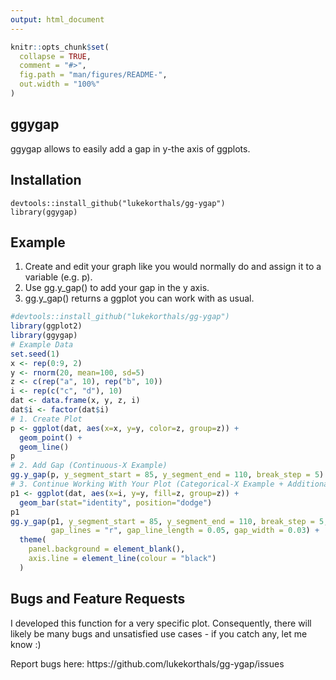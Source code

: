 ```yaml
---
output: html_document
---
```


```r
knitr::opts_chunk$set(
  collapse = TRUE,
  comment = "#>",
  fig.path = "man/figures/README-",
  out.width = "100%"
)
```

## ggygap

<!-- badges: start -->
<!-- badges: end -->

ggygap allows to easily add a gap in y-the axis of ggplots.

## Installation
```
devtools::install_github("lukekorthals/gg-ygap")
library(ggygap)
```

## Example

1.    Create and edit your graph like you would normally do and assign it to a variable (e.g. p). 
2.    Use gg.y_gap() to add your gap in the y axis. 
3.    gg.y_gap() returns a ggplot you can work with as usual.


```r
#devtools::install_github("lukekorthals/gg-ygap")
library(ggplot2)
library(ggygap)
# Example Data
set.seed(1)
x <- rep(0:9, 2)
y <- rnorm(20, mean=100, sd=5)
z <- c(rep("a", 10), rep("b", 10))
i <- rep(c("c", "d"), 10)
dat <- data.frame(x, y, z, i)
dat$i <- factor(dat$i)
# 1. Create Plot
p <- ggplot(dat, aes(x=x, y=y, color=z, group=z)) +
  geom_point() +
  geom_line() 
p
# 2. Add Gap (Continuous-X Example)
gg.y_gap(p, y_segment_start = 85, y_segment_end = 110, break_step = 5)
# 3. Continue Working With Your Plot (Categorical-X Example + Additional Params)
p1 <- ggplot(dat, aes(x=i, y=y, fill=z, group=z)) +
  geom_bar(stat="identity", position="dodge")
p1
gg.y_gap(p1, y_segment_start = 85, y_segment_end = 110, break_step = 5,
         gap_lines = "r", gap_line_length = 0.05, gap_width = 0.03) +
  theme(
    panel.background = element_blank(),
    axis.line = element_line(colour = "black")
  )
```

## Bugs and Feature Requests

I developed this function for a very specific plot. Consequently, there will likely be many bugs and unsatisfied use cases - if you catch any, let me know :) 

Report bugs here: https://github.com/lukekorthals/gg-ygap/issues
